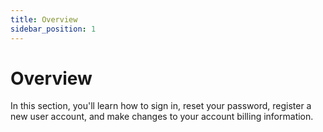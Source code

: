 ```yaml
---
title: Overview
sidebar_position: 1
---
```


# Overview

In this section, you'll learn how to sign in, reset your password, register a new user account, and make changes to your account billing information.